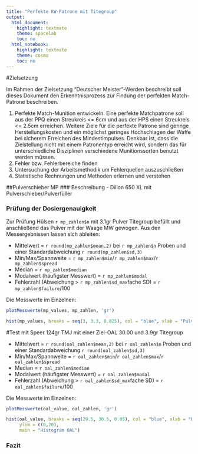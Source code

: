 ```yaml
---
title: "Perfekte KW-Patrone mit Titegroup"
output: 
  html_document: 
    highlight: textmate
    theme: spacelab
    toc: no
  html_notebook:
    highlight: textmate
    theme: cosmo
    toc: no
---
```






#Zielsetzung

Im Rahmen der Zielsetzung "Deutscher Meister"-Werden beschreibt soll dieses Dokument den Erkenntnisprozess zur Findung der perfekten Match-Patrone beschreiben.

  1. Perfekte Match-Munition entwickeln. Eine perfekte Matchpatrone soll aus der PPQ einen Streukreis <= 6cm und aus der HPS einen Streukreis <= 2.5cm erreichen. Weitere Ziele für die perfekte Patrone sind geringe Herstellungskosten und ein möglichst geringes Hochschlagen der Waffe bei sicherem Erreichen des Mindestimpulses. Denkbar ist, dass die Zielstellung nicht mit einem Patronentyp erreicht wird, sondern das für unterschiedliche Disziplinen verschiedene Munitionssorten benutzt werden müssen.
  2. Fehler bzw. Fehlerbereiche finden
  3. Untersuchung der Arbeitsmethodik um Fehlerquellen auszuschließen
  4. Statistische Rechnungen und Methoden erlernen und verstehen
  
  



##Pulverschieber MP
### Beschreibung
  - Dillon 650 XL mit Pulverschieber/Pulverfüller
  
### Prüfung der Dosiergenauigkeit

Zur Prüfung Hülsen `r mp_zahlen$n` mit 3.1gr Pulver Titegroup befüllt und anschließend das Pulver mit der Waage MW gewogen. Aus den Messergebnissen lassen sich ableiten:

  - Mittelwert = `r round(mp_zahlen$mean,2)` bei `r mp_zahlen$n` Proben und einer Standardabweichung `r round(mp_zahlen$sd,3)`
  - Min/Max/Spannweite = `r mp_zahlen$min`/`r mp_zahlen$max`/`r mp_zahlen$spread` 
  - Median = `r mp_zahlen$median`
  - Modalwert (häufigster Messwert) = `r mp_zahlen$modal`
  - Fehlerzahl (Abweichung > `r mp_zahlen$sd_max`fache SD) = `r mp_zahlen$failure`/100    



  Die Messwerte im Einzelnen:
  
```r
plotMesswerte(mp_values, mp_zahlen, 'gr')
```

  
```r
hist(mp_values, breaks = seq(3, 3.3, 0.025), col = "blue", xlab = "Pulvermenge in Grain", ylab = "Anzahl", ylim = c(0,15), main = "Histogram Messversuche") 

```



#Test mit Speer 124gr TMJ mit einer Ziel-OAL 30.00 und 3.9gr Titegroup
  
  

  - Mittelwert = `r round(oal_zahlen$mean,2)` bei `r oal_zahlen$n` Proben und einer Standardabweichung `r round(oal_zahlen$sd,3)`
  - Min/Max/Spannweite = `r oal_zahlen$min`/`r oal_zahlen$max`/`r oal_zahlen$spread` 
  - Median = `r oal_zahlen$median`
  - Modalwert (häufigster Messwert) = `r oal_zahlen$modal`
  - Fehlerzahl (Abweichung > `r oal_zahlen$sd_max`fache SD) = `r oal_zahlen$failure`/100    



  Die Messwerte im Einzelnen:
  

```r
plotMesswerte(oal_value, oal_zahlen, 'gr')
```

```r
hist(oal_value, breaks = seq(29.5, 30.5, 0.05), col = "blue", xlab = "Pulvermenge in Grain", ylab = "Anzahl", 
     ylim = c(0,20), 
     main = "Histogram OAL") 

```
### Fazit

